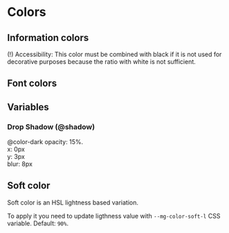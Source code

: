 
<Meta title="Style/Colors" />

# Colors

## Information colors

(!) Accessibility: This color must be combined with black if it is not used for decorative purposes because the ratio with white is not sufficient.

<ColorPalette>
  <ColorItem
    title="Neutral / Draft"
    subtitle="@color-neutral"
    colors={{
      Hexa: '#FEFEFE',
      RGB: 'rgb(254, 254, 254)',
      HSL: 'hsl(0, 0%, 99.6%)',
    }}
  />
  <ColorItem
    title="Warning"
    subtitle="@color-warning"
    colors={{
      Hexa: '#FFC33E',
      RGB: 'rgb(255, 195, 62)',
      HSL: 'hsl(41, 100%, 62.2%)',
    }}
  />
  <ColorItem
    title="Success"
    subtitle="@color-success"
    colors={{
      Hexa: '#32D59C',
      RGB: 'rgb(50, 213, 156)',
      HSL: 'hsl(159, 66%, 51.6%)',
    }}
  />
  <ColorItem
    title="Info / Brand"
    subtitle="@color-info"
    colors={{
      Hexa: '#005E9C',
      RGB: 'rgb(0, 94, 156)',
      HSL: 'hsl(204, 100%, 30.6%)',
    }}
  />
  <ColorItem
    title="Danger"
    subtitle="@color-danger"
    colors={{
      Hexa: '#DB1F29',
      RGB: 'rgb(219, 31, 41)',
      HSL: 'hsl(357, 75%, 49%)',
    }}
  />
</ColorPalette>

## Font colors

<ColorPalette>
  <ColorItem
    title="Light"
    subtitle="@color-light"
    colors={{
      Hexa: '#FFFFFF',
      RGB: 'rgb(255, 255, 255)',
      HSL: 'hsl(0, 0%, 100%)',
    }}
  />
  <ColorItem
    title="Dark"
    subtitle="@color-dark"
    colors={{
      Hexa: '#15282E',
      RGB: 'rgb(21, 40, 45)',
      HSL: 'hsl(194, 37%, 13%)',
    }}
  />
  <ColorItem
    title="Dark-5"
    subtitle="@color-dark-5"
    colors={{
      Hexa: '#F3F4F5',
      RGB: 'rgb(243, 244, 245)',
      HSL: 'hsl(210, 9%, 96%)',
    }}
  />
</ColorPalette>

## Variables

### Drop Shadow (@shadow)

@color-dark
opacity: 15%.  
x: 0px  
y: 3px  
blur: 8px

## Soft color

Soft color is an HSL lightness based variation.

To apply it you need to update ligthness value with `--mg-color-soft-l` CSS variable. Default: `90%`.
